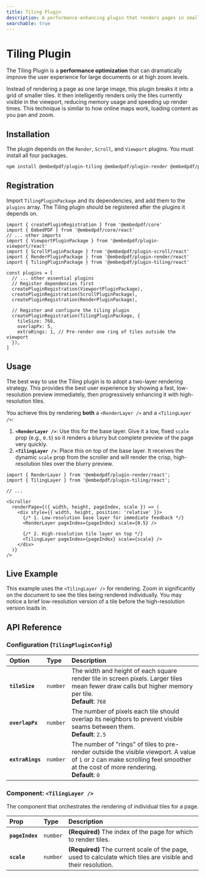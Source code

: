 ```yaml
---
title: Tiling Plugin
description: A performance-enhancing plugin that renders pages in smaller tiles for faster zooming and panning on large documents.
searchable: true
---
```


# Tiling Plugin

The Tiling Plugin is a **performance optimization** that can dramatically improve the user experience for large documents or at high zoom levels.

Instead of rendering a page as one large image, this plugin breaks it into a grid of smaller tiles. It then intelligently renders only the tiles currently visible in the viewport, reducing memory usage and speeding up render times. This technique is similar to how online maps work, loading content as you pan and zoom.

## Installation

The plugin depends on the `Render`, `Scroll`, and `Viewport` plugins. You must install all four packages.

```sh npm2yarn
npm install @embedpdf/plugin-tiling @embedpdf/plugin-render @embedpdf/plugin-scroll @embedpdf/plugin-viewport
````

## Registration

Import `TilingPluginPackage` and its dependencies, and add them to the `plugins` array. The Tiling plugin should be registered after the plugins it depends on.

```tsx {4-7, 12-14, 17-21}
import { createPluginRegistration } from '@embedpdf/core'
import { EmbedPDF } from '@embedpdf/core/react'
// ... other imports
import { ViewportPluginPackage } from '@embedpdf/plugin-viewport/react'
import { ScrollPluginPackage } from '@embedpdf/plugin-scroll/react'
import { RenderPluginPackage } from '@embedpdf/plugin-render/react'
import { TilingPluginPackage } from '@embedpdf/plugin-tiling/react'

const plugins = [
  // ... other essential plugins
  // Register dependencies first
  createPluginRegistration(ViewportPluginPackage),
  createPluginRegistration(ScrollPluginPackage),
  createPluginRegistration(RenderPluginPackage),

  // Register and configure the tiling plugin
  createPluginRegistration(TilingPluginPackage, {
    tileSize: 768,
    overlapPx: 5,
    extraRings: 1, // Pre-render one ring of tiles outside the viewport
  }),
]
```

## Usage

The best way to use the Tiling plugin is to adopt a two-layer rendering strategy. This provides the best user experience by showing a fast, low-resolution preview immediately, then progressively enhancing it with high-resolution tiles.

You achieve this by rendering **both** a `<RenderLayer />` and a `<TilingLayer />`:

1.  **`<RenderLayer />`**: Use this for the base layer. Give it a low, fixed `scale` prop (e.g., `0.5`) so it renders a blurry but complete preview of the page very quickly.
2.  **`<TilingLayer />`**: Place this on top of the base layer. It receives the dynamic `scale` prop from the scroller and will render the crisp, high-resolution tiles over the blurry preview.

```tsx
import { RenderLayer } from '@embedpdf/plugin-render/react';
import { TilingLayer } from '@embedpdf/plugin-tiling/react';

// ...

<Scroller
  renderPage={({ width, height, pageIndex, scale }) => (
    <div style={{ width, height, position: 'relative' }}>
      {/* 1. Low-resolution base layer for immediate feedback */}
      <RenderLayer pageIndex={pageIndex} scale={0.5} />

      {/* 2. High-resolution tile layer on top */}
      <TilingLayer pageIndex={pageIndex} scale={scale} />
    </div>
  )}
/>
```

## Live Example

This example uses the `<TilingLayer />` for rendering. Zoom in significantly on the document to see the tiles being rendered individually. You may notice a brief low-resolution version of a tile before the high-resolution version loads in.


<PDFViewer />

## API Reference

### Configuration (`TilingPluginConfig`)

| Option | Type | Description |
| :--- | :--- | :--- |
| **`tileSize`** | `number` | The width and height of each square render tile in screen pixels. Larger tiles mean fewer draw calls but higher memory per tile. <br />**Default**: `768` |
| **`overlapPx`** | `number` | The number of pixels each tile should overlap its neighbors to prevent visible seams between them. <br />**Default**: `2.5` |
| **`extraRings`** | `number` | The number of "rings" of tiles to pre-render outside the visible viewport. A value of `1` or `2` can make scrolling feel smoother at the cost of more rendering. <br />**Default**: `0` |

### Component: `<TilingLayer />`

The component that orchestrates the rendering of individual tiles for a page.

| Prop | Type | Description |
| :--- | :--- | :--- |
| **`pageIndex`** | `number` | **(Required)** The index of the page for which to render tiles. |
| **`scale`** | `number` | **(Required)** The current scale of the page, used to calculate which tiles are visible and their resolution. |